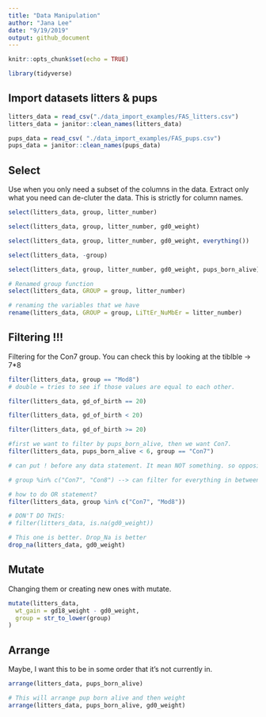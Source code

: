 ```yaml
---
title: "Data Manipulation"
author: "Jana Lee"
date: "9/19/2019"
output: github_document
---
```


```r
knitr::opts_chunk$set(echo = TRUE)

library(tidyverse)
```

## Import datasets litters & pups

```r
litters_data = read_csv("./data_import_examples/FAS_litters.csv")
litters_data = janitor::clean_names(litters_data)

pups_data = read_csv( "./data_import_examples/FAS_pups.csv")
pups_data = janitor::clean_names(pups_data)
```

## Select
Use when you only need a subset of the columns in the data.
Extract only what you need can de-cluter the data. This is strictly for column
names.
```r
select(litters_data, group, litter_number)

select(litters_data, group, litter_number, gd0_weight)

select(litters_data, group, litter_number, gd0_weight, everything())

select(litters_data, -group)

select(litters_data, group, litter_number, gd0_weight, pups_born_alive)

# Renamed group function
select(litters_data, GROUP = group, litter_number)

# renaming the variables that we have 
rename(litters_data, GROUP = group, LiTtEr_NuMbEr = litter_number)

```

## Filtering !!!
Filtering for the Con7 group. You can check this by looking at the tiblble -> 
7*8
```r
filter(litters_data, group == "Mod8")
# double = tries to see if those values are equal to each other.

filter(litters_data, gd_of_birth == 20)

filter(litters_data, gd_of_birth < 20)

filter(litters_data, gd_of_birth >= 20)

#first we want to filter by pups_born_alive, then we want Con7.
filter(litters_data, pups_born_alive < 6, group == "Con7")

# can put ! before any data statement. It mean NOT something. so opposite of what we might want

# group %in% c("Con7", "Con8") --> can filter for everything in between

# how to do OR statement?
filter(litters_data, group %in% c("Con7", "Mod8"))

# DON'T DO THIS:
# filter(litters_data, is.na(gd0_weight))

# This one is better. Drop_Na is better
drop_na(litters_data, gd0_weight)

```

## Mutate
Changing them or creating new ones with mutate.
```r
mutate(litters_data,
  wt_gain = gd18_weight - gd0_weight,
  group = str_to_lower(group)
)
```

## Arrange
Maybe, I want this to be in some order that it's not currently in.
```r
arrange(litters_data, pups_born_alive)

# This will arrange pup born alive and then weight
arrange(litters_data, pups_born_alive, gd0_weight)

```





